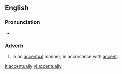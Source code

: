 ==English==

===Pronunciation===
* {{IPA|/ˌækˈsɛn.tʃu.ʌl.i/|/ˌækˈsɛnt.ju.ʌl.i/}}

===Adverb===
{{infl|en|adverb}}

#In an [[accentual]] manner; in accordance with [[accent]].

[[it:accentually]]
[[vi:accentually]]